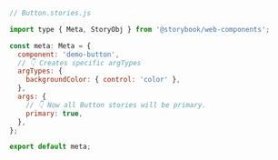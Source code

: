 ```js
// Button.stories.js

import type { Meta, StoryObj } from '@storybook/web-components';

const meta: Meta = {
  component: 'demo-button',
  // 👇 Creates specific argTypes
  argTypes: {
    backgroundColor: { control: 'color' },
  },
  args: {
    // 👇 Now all Button stories will be primary.
    primary: true,
  },
};

export default meta;
```
